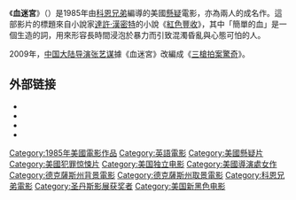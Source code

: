 {{Infobox film
| name           = 血迷宮<br />Blood Simple.
| image          = BloodSimplePoster.jpg
| image size     =
| caption        = Theatrical release poster
| director       = [[科恩兄弟|科恩兄弟]]<br />（未挂名）
| producer       = 科恩兄弟<br />（未挂名）
| writer         = 科恩兄弟
| narrator       =
| starring       = [[John_Getz|John Getz]]<br />[[法蘭絲·麥杜雯|法蘭絲·麥杜雯]]<br />[[Dan_Hedaya|Dan Hedaya]]<br />[[M._Emmet_Walsh|M. Emmet Walsh]]
| music          =
| cinematography = [[巴里·索南菲尔德|巴里·索南菲尔德]]
| editing        = [[科恩兄弟|科恩兄弟]]<br />[[Don_Wiegmann|Don Wiegmann]] |
| distributor    = Circle Films
| released       = January 18, 1985
| runtime        = 公映版:<br/>99 分钟<br/>导演剪辑版本:<br/>96 分钟
| country        = {{USA}}
| language       = [[英语|英语]]
| budget         = $1,500,000
| gross          = $4,218,701
| preceded by    =
| followed by    =
}}
《'''血迷宮'''》（{{lang-en|''Blood Simple''}}）是1985年由[[科恩兄弟|科恩兄弟]]編導的美國[[驚悚片|懸疑]]電影，亦為兩人的成名作。這部影片的標題來自小說家[[達許·漢密特|達許·漢密特]]的小說《[[紅色豐收|紅色豐收]]》，其中「簡單的血」是一個生造的詞，用來形容長時間浸泡於暴力而引致混濁昏亂與心態可怕的人。

2009年，[[中国大陆|中国大陆]][[导演|导演]][[张艺谋|张艺谋]]據《血迷宮》改編成《[[三槍拍案驚奇|三槍拍案驚奇]]》。

==外部链接==
* {{IMDb title|0086979|Blood Simple}}
* {{AllMovie title|6128|Blood Simple}}
* {{mojo title|bloodsimple|Blood Simple}}
* {{Rotten-tomatoes|blood_simple|Blood Simple}}

{{Coen brothers}}
{{Authority control}}
{{DEFAULTSORT:Blood Simple}}
[[Category:1985年美國電影作品|Category:1985年美國電影作品]]
[[Category:英語電影|Category:英語電影]]
[[Category:美國懸疑片|Category:美國懸疑片]]
[[Category:美國犯罪惊悚片|Category:美國犯罪惊悚片]]
[[Category:美国独立电影|Category:美国独立电影]]
[[Category:美國導演處女作|Category:美國導演處女作]]
[[Category:德克薩斯州背景電影|Category:德克薩斯州背景電影]]
[[Category:德克薩斯州取景電影|Category:德克薩斯州取景電影]]
[[Category:科恩兄弟電影|Category:科恩兄弟電影]]
[[Category:圣丹斯影展获奖者|Category:圣丹斯影展获奖者]]
[[Category:美国新黑色电影|Category:美国新黑色电影]]